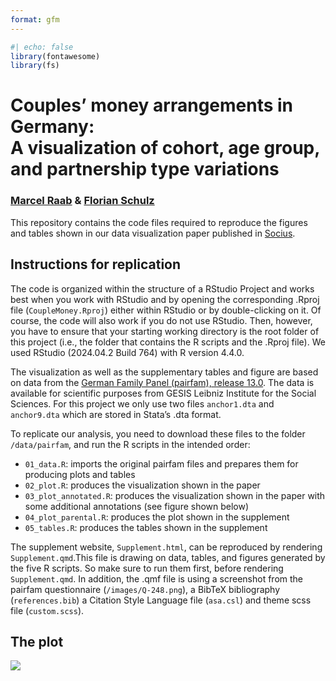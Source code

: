 ```yaml
---
format: gfm
---
```


```r
#| echo: false
library(fontawesome)
library(fs)
```

# Couples' money arrangements in Germany:<br>A visualization of cohort, age group, and partnership type variations

### [Marcel Raab](https://marcelraab.de/) & [Florian Schulz](https://flociologist.github.io/) 


This repository contains the code files required to reproduce the figures and tables shown in our data visualization paper published in [Socius](https://journals.sagepub.com/home/SRD). 


## Instructions for replication

The code is organized within the structure of a RStudio Project and works best when you work
with RStudio and by opening the corresponding .Rproj file (`CoupleMoney.Rproj`) either within
RStudio or by double-clicking on it. Of course, the code will also work if you do not use RStudio.
Then, however, you have to ensure that your starting working directory is the root folder of this
project (i.e., the folder that contains the R scripts and the .Rproj file). We used RStudio (2024.04.2 Build 764) 
with R version 4.4.0.


The visualization as well as the supplementary tables and figure are based on data from the [German Family Panel (pairfam), release 13.0](https://doi.org/10.4232/pairfam.5678.13.0.0){target="_blank"}. The data is available for scientific purposes from GESIS 
Leibniz Institute for the Social Sciences. For this project we only use two files `anchor1.dta` and `anchor9.dta` which are stored in Stata's .dta format.

To replicate our analysis, you need to download these files to the folder `/data/pairfam`, 
and run the R scripts in the intended order: 


- `01_data.R`: imports the original pairfam files and prepares them for producing plots and tables
- `02_plot.R`: produces the visualization shown in the paper
- `03_plot_annotated.R`: produces the visualization shown in the paper with some additional annotations (see figure shown below)
- `04_plot_parental.R`: produces the plot shown in the supplement
- `05_tables.R`: produces the tables shown in the supplement

The supplement website, `Supplement.html`, can be reproduced by rendering `Supplement.qmd`.This file is drawing on data, tables, and figures generated by the five R scripts. So make sure to run them first, before rendering `Supplement.qmd`. In addition, the .qmf file is using a screenshot from the pairfam questionnaire (`/images/Q-248.png`), a BibTeX bibliography (`references.bib`) a Citation Style Language file (`asa.csl`) and theme scss file (`custom.scss`).


## The plot


![](plots/the_plot_annotated.png)

